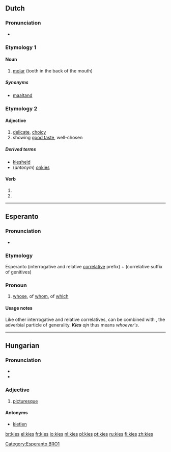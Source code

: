 ==Dutch==

===Pronunciation===
* {{IPA|lang=nl|/kiːs/}}

===Etymology 1===
{{rfe|lang=nl}}

====Noun====
{{nl-noun|g=m|kiezen}}

# [[molar]] (tooth in the back of the mouth)

=====Synonyms=====
* [[maaltand]]

===Etymology 2===
{{rfe|lang=nl}}

====Adjective====
{{nl-adj|sup=meest kies}}

# [[delicate]], [[choicy]]
# showing [[good taste]], well-chosen

=====Derived terms=====
* [[kiesheid]]
* (''antonym'') [[onkies]]

====Verb====
{{infl|nl|verb form}}

# {{form of|first person singular|[[kiezen]]}}
# {{form of|imperative|kiezen}}

----

==Esperanto==

===Pronunciation===
* {{IPA|lang=eo|/'kɪɛs/}}

===Etymology===
Esperanto {{term|ki-|lang=eo}} (interrogative and relative [[:Category:Esperanto correlatives|correlative]] prefix) + {{term|-es|lang=eo}} (correlative suffix of genitives)

===Pronoun===
{{infl|eo|correlative|interrogative and relative correlative of genitives||plural|kies|accusative singular|kies|accusative plural|kies}}

# [[whose]], of [[whom]], of [[which]]

====Usage notes====
Like other interrogative and relative correlatives, {{term|kies}} can be combined with {{term|ajn}}, the adverbial particle of generality. '''''Kies''' ajn'' thus means ''whoever's''.

[[Category:Esperanto BRO1]]

----

==Hungarian==

===Pronunciation===
* {{IPA|/ˈkiɛʃ/|lang=hu}}
* {{hyphenation|ki|es}}

===Adjective===
{{hu-adj|ebb}}

# {{archaic|lang=hu}} [[picturesque]]

====Antonyms====
* [[kietlen]]

[[br:kies]]
[[el:kies]]
[[fr:kies]]
[[io:kies]]
[[nl:kies]]
[[pl:kies]]
[[pt:kies]]
[[ru:kies]]
[[fi:kies]]
[[zh:kies]]